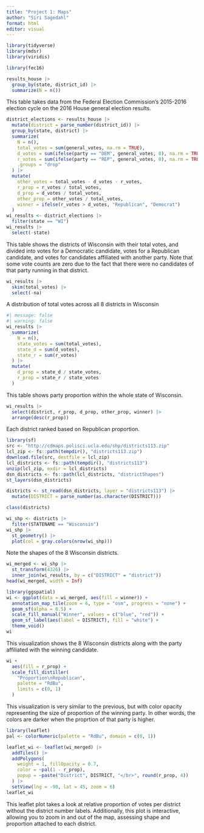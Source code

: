 ```yaml
---
title: "Project 1: Maps"
author: "Siri Sagedahl"
format: html
editor: visual
---
```


```r
library(tidyverse)
library(mdsr)
library(viridis)
```

```r
library(fec16)

results_house |>
  group_by(state, district_id) |>
  summarize(N = n())
```
This table takes data from the Federal Election Commission's 2015-2016 election cycle on the 2016 House general election results.

```r
district_elections <- results_house |>
  mutate(district = parse_number(district_id)) |>
  group_by(state, district) |>
  summarize(
    N = n(), 
    total_votes = sum(general_votes, na.rm = TRUE),
    d_votes = sum(ifelse(party == "DEM", general_votes, 0), na.rm = TRUE),
    r_votes = sum(ifelse(party == "REP", general_votes, 0), na.rm = TRUE),
    .groups = "drop"
  ) |>
  mutate(
    other_votes = total_votes - d_votes - r_votes,
    r_prop = r_votes / total_votes,
    d_prop = d_votes / total_votes,
    other_prop = other_votes / total_votes,
    winner = ifelse(r_votes > d_votes, "Republican", "Democrat")
  )
wi_results <- district_elections |>
  filter(state == "WI")
wi_results |>                  
  select(-state)
```
This table shows the districts of Wisconsin with their total votes, and divided into votes for a Democratic candidate, votes for a Republican candidate, and votes for candidates affiliated with another party. Note that some vote counts are zero due to the fact that there were no candidates of that party running in that district.

```r
wi_results |>
  skim(total_votes) |>
  select(-na)
```
A distribution of total votes across all 8 districts in Wisconsin

```r
#| message: false
#| warning: false
wi_results |>
  summarize(
    N = n(), 
    state_votes = sum(total_votes), 
    state_d = sum(d_votes), 
    state_r = sum(r_votes)
  ) |>
  mutate(
    d_prop = state_d / state_votes, 
    r_prop = state_r / state_votes
  )
```
This table shows party proportion within the whole state of Wisconsin.

```r
wi_results |>
  select(district, r_prop, d_prop, other_prop, winner) |>
  arrange(desc(r_prop))
```
Each district ranked based on Republican proportion.

```r
library(sf)
src <- "http://cdmaps.polisci.ucla.edu/shp/districts113.zip"
lcl_zip <- fs::path(tempdir(), "districts113.zip")
download.file(src, destfile = lcl_zip)
lcl_districts <- fs::path(tempdir(), "districts113")
unzip(lcl_zip, exdir = lcl_districts)
dsn_districts <- fs::path(lcl_districts, "districtShapes")
st_layers(dsn_districts)
```

```r
districts <- st_read(dsn_districts, layer = "districts113") |>
  mutate(DISTRICT = parse_number(as.character(DISTRICT)))
```

```r
class(districts)
```

```r
wi_shp <- districts |>
  filter(STATENAME == "Wisconsin")
wi_shp |>
  st_geometry() |>
  plot(col = gray.colors(nrow(wi_shp)))
```
Note the shapes of the 8 Wisconsin districts.

```r
wi_merged <- wi_shp |>
  st_transform(4326) |>
  inner_join(wi_results, by = c("DISTRICT" = "district"))
head(wi_merged, width = Inf)
```

```r
library(ggspatial)
wi <- ggplot(data = wi_merged, aes(fill = winner)) +
  annotation_map_tile(zoom = 6, type = "osm", progress = "none") + 
  geom_sf(alpha = 0.5) +
  scale_fill_manual("Winner", values = c("blue", "red")) + 
  geom_sf_label(aes(label = DISTRICT), fill = "white") + 
  theme_void()
wi
```
This visualization shows the 8 Wisconsin districts along with the party affiliated with the winning candidate.

```r
wi +
  aes(fill = r_prop) + 
  scale_fill_distiller(
    "Proportion\nRepublican", 
    palette = "RdBu", 
    limits = c(0, 1)
  )
```
This visualization is very similar to the previous, but with color opacity representing the size of proportion of the winning party. In other words, the colors are darker when the proprtion of that party is higher.

```r
library(leaflet)
pal <- colorNumeric(palette = "RdBu", domain = c(0, 1))

leaflet_wi <- leaflet(wi_merged) |>
  addTiles() |>
  addPolygons(
    weight = 1, fillOpacity = 0.7, 
    color = ~pal(1 - r_prop),  
    popup = ~paste("District", DISTRICT, "</br>", round(r_prop, 4))
  ) |>                         
  setView(lng = -90, lat = 45, zoom = 6)
leaflet_wi

```
This leaflet plot takes a look at relative proportion of votes per district without the district number labels. Additionally, this plot is interactive, allowing you to zoom in and out of the map, assessing shape and proportion attached to each district.
